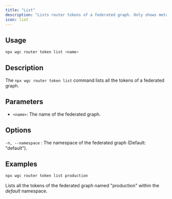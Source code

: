 ```yaml
---
title: "List"
description: "Lists router tokens of a federated graph. Only shows metadata not the actual token."
icon: list
---
```


## Usage

```bash
npx wgc router token list <name>
```

## Description

The `npx wgc router token list` command lists all the tokens of a federated graph.

## Parameters

- `<name>`: The name of the federated graph.

## Options

`-n, --namespace` : The namespace of the federated graph (Default: "default").

## Examples

```bash
npx wgc router token list production
```

Lists all the tokens of the federated graph named "production" within the _default_ namespace.
